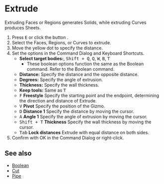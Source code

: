 
# Extrude

<Reference shortcut="E" command="Extrude" button="Right of Command Bar" />

Extruding Faces or Regions generates Solids, while extruding Curves produces Sheets.

1. Press <kbd>E</kbd> or click the button <ButtonIcon type="button-extrude" />.
2. Select the Faces, Regions, or Curves to extrude. 
3. Move the yellow dot to specify the distance.
4. Set the options in the Command Dialog and Keyboard Shortcuts.
   - **Select target bodies:**, <kbd>Shift + Q</kbd>, <kbd>Q</kbd>, <kbd>W</kbd>,  <kbd>B</kbd>,  <kbd>T</kbd>
      - These boolean options function the same as the Boolean command. Refer to the Boolean command.
   - **Distance:** Specify the distance and the opposite distance.
   - **Degrees:** Specify the angle of extrusion.
   - **Thickness:** Specify the wall thickness.
   - **Keep tools:** Same as <kbd>T</kbd>
   - <kbd>F</kbd> **Freestyle** Specify the starting point and the endpoint, determining the direction and distance of Extrude.
   - <kbd>V</kbd> **Pivot** Specify the position of the Gizmo. 
   - <kbd>D</kbd> **Distance 1** Specify the distance by moving the cursor.
   - <kbd>A</kbd> **Angle 1** Specify the angle of extrusion by moving the cursor.
   - <kbd>Shift + T</kbd> **Thickness** Specify the wall thickness by moving the cursor.
   - <kbd>Tab</kbd> **Lock distances** Extrude with equal distance on both sides.
5. Confirm with OK in the Command Dialog or right-click.

## See also
- [Boolean](./boolean)
- [Cut](./cut)
- [Pipe](./pipe)

